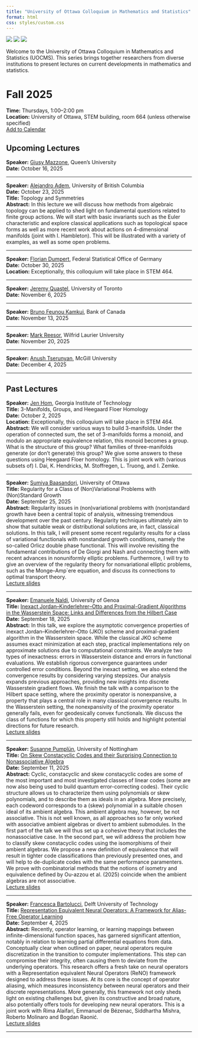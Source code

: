 ```yaml
---
title: "University of Ottawa Colloquium in Mathematics and Statistics"
format: html
css: styles/custom.css
---
```


<div class="logos">
  <img src="logos/uo.png">
  <img src="logos/crm.png">
  <img src="logos/timc.png">
</div>

Welcome to the University of Ottawa Colloquium in Mathematics and Statistics (UOCMS). This series brings together researchers from diverse institutions to present lectures on current developments in mathematics and statistics.

# Fall 2025  
**Time:** Thursdays, 1:00–2:00 pm  
**Location:** University of Ottawa, STEM building, room 664 (unless otherwise specified)  
[Add to Calendar](calendar/uocms_fall2025.ics)

## Upcoming Lectures


**Speaker:** [Giusy Mazzone](https://www.queensu.ca/mathstat/people/faculty/profiles/mazzone), Queen's University  
**Date:** October 16, 2025  

---

**Speaker:** [Alejandro Adem](https://personal.math.ubc.ca/~adem/), University of British Columbia  
**Date:** October 23, 2025  
**Title:** Topology and Symmetries  
**Abstract:** In this lecture we will discuss how methods from algebraic topology can be applied to shed light on fundamental
 questions related to finite group actions. We will start with basic invariants such as the Euler characteristic and explore
  classical applications such as topological space forms as well as more recent work about actions on 4-dimensional manifolds
   (joint with I. Hambleton). This will be illustrated with a variety of examples, as well as some open problems.

---

**Speaker:** [Florian Dumpert](https://scholar.google.com/citations?user=Ry3IviAAAAAJ&hl=de), Federal Statistical Office of Germany  
**Date:** October 30, 2025  
**Location:** Exceptionally, this colloquium will take place in STEM 464.  

---

**Speaker:** [Jeremy Quastel](https://www.math.toronto.edu/quastel/), University of Toronto  
**Date:** November 6, 2025  

---

**Speaker:** [Bruno Feunou Kamkui](https://sites.google.com/view/bruno-feunou/home), Bank of Canada  
**Date:** November 13, 2025  

---

**Speaker:** [Mark Reesor](https://www.wlu.ca/academics/faculties/faculty-of-science/faculty-profiles/mark-reesor/index.html), Wilfrid Laurier University  
**Date:** November 20, 2025  

---

**Speaker:** [Anush Tserunyan](https://www.math.mcgill.ca/atserunyan/), McGill University  
**Date:** December 4, 2025  

---

## Past Lectures

**Speaker:** [Jen Hom](https://jhom6.math.gatech.edu/), Georgia Institute of Technology  
**Title:** 3-Manifolds, Groups, and Heegaard Floer Homology  
**Date:** October 2, 2025  
**Location:** Exceptionally, this colloquium will take place in STEM 464.  
**Abstract:** We will consider various ways to build 3-manifolds. Under the operation of connected sum, 
the set of 3-manifolds forms a monoid, and modulo an appropriate equivalence relation, this monoid becomes
 a group. What is the structure of this group? What families of three-manifolds generate (or don’t generate) 
 this group? We give some answers to these questions using Heegaard Floer homology. This is joint work with
  (various subsets of) I. Dai, K. Hendricks, M. Stoffregen, L. Truong, and I. Zemke.  

---

**Speaker:** [Sumiya Baasandorj](https://scholar.google.com/citations?user=QyoI7fQAAAAJ&hl=en), University of Ottawa  
**Title:** Regularity for a Class of (Non)Variational Problems with (Non)Standard Growth  
**Date:** September 25, 2025  
**Abstract:** Regularity issues in (non)variational problems with (non)standard growth have been
a central topic of analysis, witnessing tremendous development over the past century.
Regularity techniques ultimately aim to show that suitable weak or distributional solutions
are, in fact, classical solutions. In this talk, I will present some recent regularity
results for a class of variational functionals with nonstandard growth conditions,
namely the so-called Orlicz double phase functional. This will involve revisiting the
fundamental contributions of De Giorgi and Nash and connecting them with recent advances
in nonuniformly elliptic problems. Furthermore, I will try to give an overview of
the regularity theory for nonvariational elliptic problems, such as the Monge–Amp`ere
equation, and discuss its connections to optimal transport theory.  
[Lecture slides](slides/Baasandorj.pdf)  

---

**Speaker:** [Emanuele Naldi](https://sites.google.com/view/emanuelenaldi/home-page), University of Genoa  
**Title:** [Inexact Jordan–Kinderlehrer–Otto and Proximal-Gradient Algorithms in the Wasserstein Space: Links and Differences from the Hilbert Case](https://arxiv.org/abs/2505.23517)  
**Date:** September 18, 2025  
**Abstract:** In this talk, we explore the asymptotic convergence properties
of inexact Jordan–Kinderlehrer–Otto (JKO) scheme and proximal-gradient
algorithm in the Wasserstein space. While the classical JKO scheme
assumes exact minimization at each step, practical implementations rely
on approximate solutions due to computational constraints. We analyze
two types of inexactness: errors in Wasserstein distance and errors in
functional evaluations. We establish rigorous convergence guarantees
under controlled error conditions. Beyond the inexact setting, we also
extend the convergence results by considering varying stepsizes. Our
analysis expands previous approaches, providing new insights into
discrete Wasserstein gradient flows. We finish the talk with a comparison to the Hilbert space setting, where
the proximity operator is nonexpansive, a property that plays a central
role in many classical convergence results. In the Wasserstein setting,
the nonexpansivity of the proximity operator generally fails, even for
geodesically convex functionals. We discuss the class of functions for
which this property still holds and highlight potential directions for
future research.  
[Lecture slides](slides/Naldi.pdf)  

---

**Speaker:** [Susanne Pumplün](https://www.nottingham.ac.uk/mathematics/people/susanne.pumpluen), University of Nottingham  
**Title:** [On Skew Constacyclic Codes and their Surprising Connection to Nonassociative Algebra](https://arxiv.org/html/2508.06695v1)  
**Date:** September 11, 2025  
**Abstract:** Cyclic, constacyclic and skew constacyclic codes are some of the most important and 
most investigated classes of linear codes (some are now also being used to build quantum 
error-correcting codes). Their cyclic structure allows us to characterize them using polynomials 
or skew polynomials, and to describe them as ideals in an algebra. More precisely, each codeword 
corresponds to a (skew) polynomial in a suitable chosen ideal of its ambient algebra. This ambient algebra may, 
however, be not associative. This is not well known, as all approaches 
so far only worked with associative ambient algebras or divert to ambient submodules. In the first part of the 
talk we will thus set up a cohesive theory that includes the nonassociative case. In the second part, we will address the problem how to classify skew constacyclic codes using the isomorphisms of their ambient algebras. We propose a new definition of equivalence that will result in tighter code classifications than previously presented ones, and will help to de-duplicate codes with the same performance paramenters. We prove with combinatorial methods that the notions of isometry and equivalence defined by Ou-azzou et al. (2025) coincide when the ambient algebras are not associative.  
[Lecture slides](slides/Pumpluen.pdf)  

---

**Speaker:** [Francesca Bartolucci](https://sites.google.com/view/bartoluccifrancesca), Delft University of Technology    
**Title:** [Representation Equivalent Neural Operators: A Framework for Alias-Free Operator Learning](https://arxiv.org/abs/2305.19913)  
**Date:** September 4, 2025  
**Abstract:** Recently, operator learning, or learning mappings between infinite-dimensional 
function spaces, has garnered significant attention, notably in relation to learning partial 
differential equations from data. Conceptually clear when outlined on paper, neural operators 
require discretization in the transition to computer implementations. This step can compromise 
their integrity, often causing them to deviate from the underlying operators. This research 
offers a fresh take on neural operators with a Representation equivalent Neural Operators (ReNO) 
framework designed to address these issues. At its core is the concept of operator aliasing, 
which measures inconsistency between neural operators and their discrete representations. More 
generally, this framework not only sheds light on existing challenges but, given its 
constructive and broad nature, also potentially offers tools for developing new neural 
operators. This is a joint work with Rima Alaifari, Emmanuel de Bézenac, Siddhartha Mishra, 
Roberto Molinaro and Bogdan Raonić.  
[Lecture slides](slides/Bartolucci.pdf)  

---
